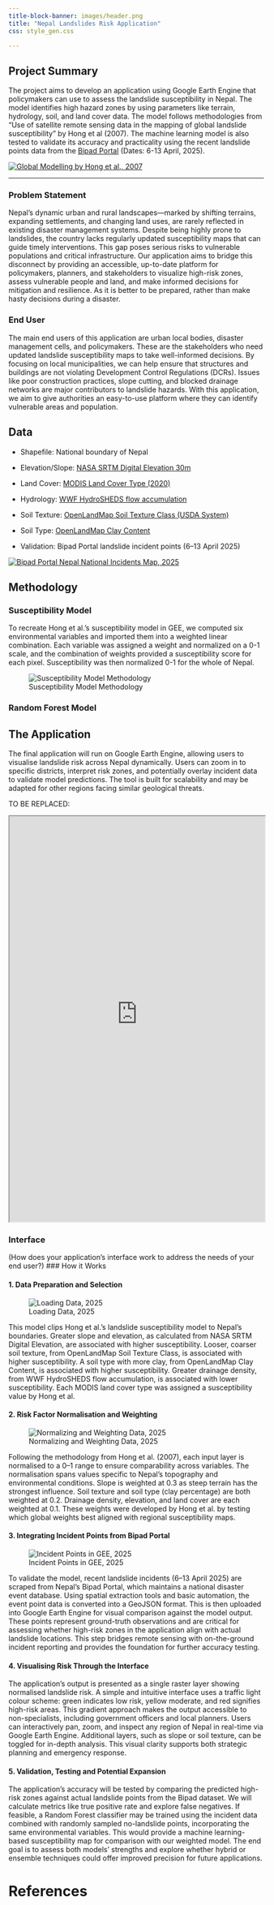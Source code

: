 ```yaml
---
title-block-banner: images/header.png
title: "Nepal Landslides Risk Application"
css: style_gen.css

---
```

## Project Summary 

The project aims to develop an application using Google Earth Engine that policymakers can use to assess the landslide susceptibility in Nepal. The model identifies high hazard zones by using parameters like terrain, hydrology, soil, and land cover data. The model follows methodologies from  “Use of satellite remote sensing data in the mapping of global landslide susceptibility” by Hong et al (2007). The machine learning model is also tested to validate its accuracy and practicality using the recent landslide points data from the [Bipad Portal](https://bipadportal.gov.np/incidents/) (Dates: 6-13 April, 2025).

[![Global Modelling by Hong et al., 2007](images/hongetal.png)](https://link.springer.com/article/10.1007/s11069-006-9104-z)

---

### Problem Statement 

Nepal’s dynamic urban and rural landscapes—marked by shifting terrains, expanding settlements, and changing land uses, are rarely reflected in existing disaster management systems. Despite being highly prone to landslides, the country lacks regularly updated susceptibility maps that can guide timely interventions. This gap poses serious risks to vulnerable populations and critical infrastructure. Our application aims to bridge this disconnect by providing an accessible, up-to-date platform for policymakers, planners, and stakeholders to visualize high-risk zones, assess vulnerable people and land, and make informed decisions for mitigation and resilience. As it is better to be prepared, rather than make hasty decisions during a disaster. 

### End User 

The main end users of this application are urban local bodies, disaster management cells, and policymakers. These are the stakeholders who need updated landslide susceptibility maps to take well-informed decisions. By focusing on local municipalities, we can help ensure that structures and buildings are not violating Development Control Regulations (DCRs). Issues like poor construction practices, slope cutting, and blocked drainage networks are major contributors to landslide hazards. With this application, we aim to give authorities an easy-to-use platform where they can identify vulnerable areas and population.

## Data

- Shapefile: National boundary of Nepal

- Elevation/Slope: [NASA SRTM Digital Elevation 30m](https://developers.google.com/earth-engine/datasets/catalog/USGS_SRTMGL1_003)

- Land Cover: [MODIS Land Cover Type (2020)](https://developers.google.com/earth-engine/datasets/catalog/MODIS_061_MCD12Q1)

- Hydrology: [WWF HydroSHEDS flow accumulation](https://developers.google.com/earth-engine/datasets/catalog/WWF_HydroSHEDS_15ACC)

- Soil Texture: [OpenLandMap Soil Texture Class (USDA System)](https://developers.google.com/earth-engine/datasets/catalog/OpenLandMap_SOL_SOL_TEXTURE-CLASS_USDA-TT_M_v02)

- Soil Type: [OpenLandMap Clay Content](https://developers.google.com/earth-engine/datasets/catalog/OpenLandMap_SOL_SOL_CLAY-WFRACTION_USDA-3A1A1A_M_v02)

- Validation: Bipad Portal landslide incident points (6–13 April 2025)

[![Bipad Portal Nepal National Incidents Map, 2025](images/Incidents.png)](https://bipadportal.gov.np/incidents/)

## Methodology

### Susceptibility Model

To recreate Hong et al.'s susceptibility model in GEE, we computed six environmental variables and imported them into a weighted linear combination. Each variable was assigned a weight and normalized on a 0-1 scale, and the combination of weights provided a susceptibility score for each pixel. Susceptibility was then normalized 0-1 for the whole of Nepal.

![Susceptibility Model Methodology](images/Flowchart1.png)

### Random Forest Model



## The Application 

The final application will run on Google Earth Engine, allowing users to visualise landslide risk across Nepal dynamically. Users can zoom in to specific districts, interpret risk zones, and potentially overlay incident data to validate model predictions. The tool is built for scalability and may be adapted for other regions facing similar geological threats.

TO BE REPLACED:

:::{.column-page}

<iframe src='https://ee-ajikumaraadarsh.projects.earthengine.app/view/nepallandslide' width='100%' height='800px'></iframe>

:::

### Interface

(How does your application's interface work to address the needs of your end user?)
### How it Works 

#### 1. Data Preparation and Selection

![Loading Data, 2025](images/1_Load and look at data.png)

This model clips Hong et al.'s landslide susceptibility model to Nepal's boundaries. Greater slope and elevation, as calculated from NASA SRTM Digital Elevation, are associated with higher susceptibility. Looser, coarser soil texture, from OpenLandMap Soil Texture Class, is associated with higher susceptibility. A soil type with more clay, from OpenLandMap Clay Content, is associated with higher susceptibility. Greater drainage density, from WWF HydroSHEDS flow accumulation, is associated with lower susceptibility. Each MODIS land cover type was assigned a susceptibility value by Hong et al.

#### 2. Risk Factor Normalisation and Weighting

![Normalizing and Weighting Data, 2025](images/2_Making_The_Model.png)

Following the methodology from Hong et al. (2007), each input layer is normalised to a 0–1 range to ensure comparability across variables. The normalisation spans values specific to Nepal’s topography and environmental conditions. Slope is weighted at 0.3 as steep terrain has the strongest influence. Soil texture and soil type (clay percentage) are both weighted at 0.2. Drainage density, elevation, and land cover are each weighted at 0.1. These weights were developed by Hong et al. by testing which global weights best aligned with regional susceptibility maps.

#### 3. Integrating Incident Points from Bipad Portal

![Incident Points in GEE, 2025](images/4_GeoJson Points.png)

To validate the model, recent landslide incidents (6–13 April 2025) are scraped from Nepal’s Bipad Portal, which maintains a national disaster event database. Using spatial extraction tools and basic automation, the event point data is converted into a GeoJSON format. This is then uploaded into Google Earth Engine for visual comparison against the model output. These points represent ground-truth observations and are critical for assessing whether high-risk zones in the application align with actual landslide locations. This step bridges remote sensing with on-the-ground incident reporting and provides the foundation for further accuracy testing.

#### 4. Visualising Risk Through the Interface
The application’s output is presented as a single raster layer showing normalised landslide risk. A simple and intuitive interface uses a traffic light colour scheme: green indicates low risk, yellow moderate, and red signifies high-risk areas. This gradient approach makes the output accessible to non-specialists, including government officers and local planners. Users can interactively pan, zoom, and inspect any region of Nepal in real-time via Google Earth Engine. Additional layers, such as slope or soil texture, can be toggled for in-depth analysis. This visual clarity supports both strategic planning and emergency response.

#### 5. Validation, Testing and Potential Expansion
The application’s accuracy will be tested by comparing the predicted high-risk zones against actual landslide points from the Bipad dataset. We will calculate metrics like true positive rate and explore false negatives. If feasible, a Random Forest classifier may be trained using the incident data combined with randomly sampled no-landslide points, incorporating the same environmental variables. This would provide a machine learning-based susceptibility map for comparison with our weighted model. The end goal is to assess both models’ strengths and explore whether hybrid or ensemble techniques could offer improved precision for future applications.

# References


